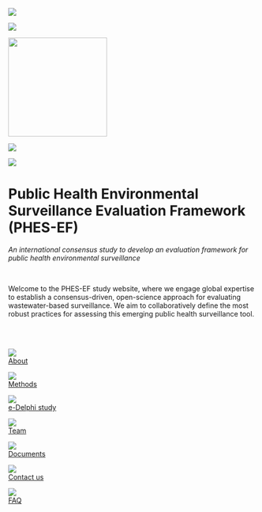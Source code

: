 
![](assets/circle_with_styles.svg)

<object data="assets/circle_with_styles.svg"></object>


![](assets/circle_without_styles.svg)

::: centered_content
![](assets/phes-ef-logo_colour.png){width="200"}


![](assets/circle_with_styles.svg)

<object data="assets/circle_with_styles.svg"></object>


![](assets/circle_without_styles.svg)




# Public Health Environmental Surveillance Evaluation Framework (PHES-EF)

*An international consensus study to develop an evaluation framework for public health environmental surveillance*
:::
\

::: centered_content
Welcome to the PHES-EF study website, where we engage global expertise to establish a consensus-driven, open-science approach for evaluating wastewater-based surveillance. We aim to collaboratively define the most robust practices for assessing this emerging public health surveillance tool.
:::

\
\

:::: {.icon-row}
::: {.flex-item}
[![](assets/icon_about.svg)  
About](about.qmd)
:::

::: {.flex-item}
[![](assets/icon_study.svg)  
Methods](methods.qmd)
:::

::: {.flex-item}
[![](assets/icon_clipboard.svg)  
e-Delphi study](delphi.qmd)
:::

::: {.flex-item}
[![](assets/icon_team.svg)  
Team](team.qmd)
:::

::: {.flex-item}
[![](assets/icon_Documentation.svg)  
Documents](documents.qmd)
:::

::: {.flex-item}
[![](assets/icon_contact-us.svg)  
Contact us](contact.qmd)
:::

::: {.flex-item}
[![](assets/icon_faq.svg)  
FAQ](faq.qmd)
:::
::::

